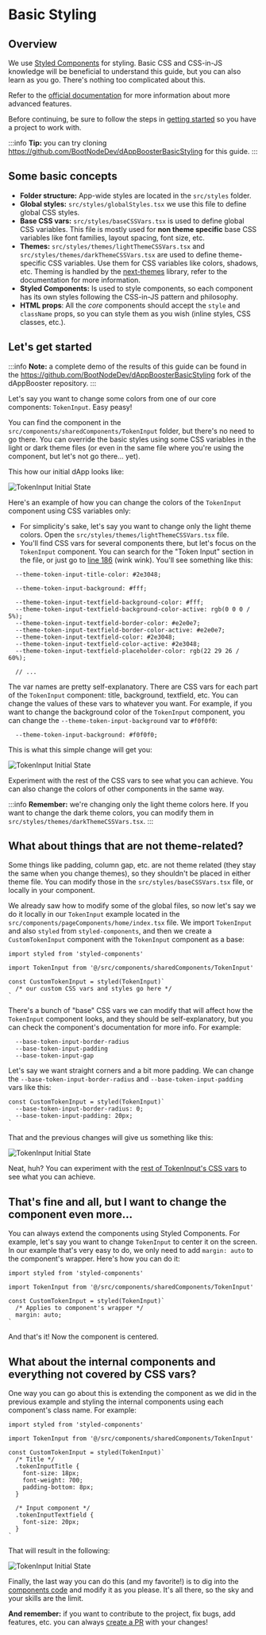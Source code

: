 # Basic Styling

## Overview

We use [Styled Components](https://styled-components.com/) for styling. Basic CSS and CSS-in-JS knowledge will be beneficial to understand this guide, but you can also learn as you go. There's nothing too complicated about this.

Refer to the [official documentation](https://styled-components.com/docs) for more information about more advanced features.

Before continuing, be sure to follow the steps in [getting started](/introduction/getting-started) so you have a project to work with.

:::info
**Tip:** you can try cloning https://github.com/BootNodeDev/dAppBoosterBasicStyling for this guide.
:::

## Some basic concepts

- **Folder structure:** App-wide styles are located in the `src/styles` folder.
- **Global styles:** `src/styles/globalStyles.tsx` we use this file to define global CSS styles.
- **Base CSS vars:** `src/styles/baseCSSVars.tsx` is used to define global CSS variables. This file is mostly used for **non theme specific** base CSS variables like font families, layout spacing, font size, etc.
- **Themes:** `src/styles/themes/lightThemeCSSVars.tsx` and `src/styles/themes/darkThemeCSSVars.tsx` are used to define theme-specific CSS variables. Use them for CSS variables like colors, shadows, etc. Theming is handled by the [next-themes](https://github.com/pacocoursey/next-themes) library, refer to the documentation for more information.
- **Styled Components:** Is used to style components, so each component has its own styles following the CSS-in-JS pattern and philosophy.
- **HTML props**: All the _core_ components should accept the `style` and `className` props, so you can style them as you wish (inline styles, CSS classes, etc.).

## Let's get started

:::info
**Note:** a complete demo of the results of this guide can be found in the https://github.com/BootNodeDev/dAppBoosterBasicStyling fork of the dAppBooster repository.
:::

Let's say you want to change some colors from one of our core components: `TokenInput`. Easy peasy!

You can find the component in the `src/components/sharedComponents/TokenInput` folder, but there's no need to go there. You can override the basic styles using some CSS variables in the light or dark theme files (or even in the same file where you're using the component, but let's not go there... yet).

This how our initial dApp looks like:

![TokenInput Initial State](/img/basic-css/1.jpg)

Here's an example of how you can change the colors of the `TokenInput` component using CSS variables only:

- For simplicity's sake, let's say you want to change only the light theme colors. Open the `src/styles/themes/lightThemeCSSVars.tsx` file.
- You'll find CSS vars for several components there, but let's focus on the `TokenInput` component. You can search for the "Token Input" section in the file, or just go to [line 186](https://github.com/BootNodeDev/dAppBooster/blob/0cac08c86299da9c8ab147de29f0f972069f4177/src/styles/themes/lightThemeCSSVars.tsx#L186) (wink wink). You'll see something like this:

```tsx
  --theme-token-input-title-color: #2e3048;

  --theme-token-input-background: #fff;

  --theme-token-input-textfield-background-color: #fff;
  --theme-token-input-textfield-background-color-active: rgb(0 0 0 / 5%);
  --theme-token-input-textfield-border-color: #e2e0e7;
  --theme-token-input-textfield-border-color-active: #e2e0e7;
  --theme-token-input-textfield-color: #2e3048;
  --theme-token-input-textfield-color-active: #2e3048;
  --theme-token-input-textfield-placeholder-color: rgb(22 29 26 / 60%);

  // ...
```

The var names are pretty self-explanatory. There are CSS vars for each part of the `TokenInput` component: title, background, textfield, etc. You can change the values of these vars to whatever you want. For example, if you want to change the background color of the `TokenInput` component, you can change the `--theme-token-input-background` var to `#f0f0f0`:

```tsx
  --theme-token-input-background: #f0f0f0;
```

This is what this simple change will get you:

![TokenInput Initial State](/img/basic-css/2.jpg)

Experiment with the rest of the CSS vars to see what you can achieve. You can also change the colors of other components in the same way.

:::info
**Remember:** we're changing only the light theme colors here. If you want to change the dark theme colors, you can modify them in `src/styles/themes/darkThemeCSSVars.tsx`.
:::

## What about things that are not theme-related?

Some things like padding, column gap, etc. are not theme related (they stay the same when you change themes), so they shouldn't be placed in either theme file. You can modify those in the `src/styles/baseCSSVars.tsx` file, or locally in your component.

We already saw how to modify some of the global files, so now let's say we do it locally in our `TokenInput` example located in the `src/components/pageComponents/home/index.tsx` file. We import `TokenInput` and also `styled` from `styled-components`, and then we create a `CustomTokenInput` component with the `TokenInput` component as a base:


```tsx
import styled from 'styled-components'

import TokenInput from '@/src/components/sharedComponents/TokenInput'

const CustomTokenInput = styled(TokenInput)`
  /* our custom CSS vars and styles go here */
`
```

There's a bunch of "base" CSS vars we can modify that will affect how the `TokenInput` component looks, and they should be self-explanatory, but you can check the component's documentation for more info. For example:

```tsx
  --base-token-input-border-radius
  --base-token-input-padding
  --base-token-input-gap
```

Let's say we want straight corners and a bit more padding. We can change the `--base-token-input-border-radius` and `--base-token-input-padding` vars like this:

```tsx
const CustomTokenInput = styled(TokenInput)`
  --base-token-input-border-radius: 0;
  --base-token-input-padding: 20px;
`
```

That and the previous changes will give us something like this:

![TokenInput Initial State](/img/basic-css/3.png)

Neat, huh? You can experiment with the [rest of TokenInput's CSS vars](https://github.com/BootNodeDev/dAppBooster/blob/0cac08c86299da9c8ab147de29f0f972069f4177/src/components/sharedComponents/TokenInput/index.tsx#L72) to see what you can achieve.

## That's fine and all, but I want to change the component even more...

You can always extend the components using Styled Components. For example, let's say you want to change `TokenInput` to center it on the screen. In our example that's very easy to do, we only need to add `margin: auto` to the component's wrapper. Here's how you can do it:

```tsx
import styled from 'styled-components'

import TokenInput from '@/src/components/sharedComponents/TokenInput'

const CustomTokenInput = styled(TokenInput)`
  /* Applies to component's wrapper */
  margin: auto;
`
```

And that's it! Now the component is centered.

## What about the internal components and everything not covered by CSS vars?

One way you can go about this is extending the component as we did in the previous example and styling the internal components using each component's class name. For example:

```tsx
import styled from 'styled-components'

import TokenInput from '@/src/components/sharedComponents/TokenInput'

const CustomTokenInput = styled(TokenInput)`
  /* Title */
  .tokenInputTitle {
    font-size: 18px;
    font-weight: 700;
    padding-bottom: 8px;
  }

  /* Input component */
  .tokenInputTextfield {
    font-size: 20px;
  }
`
```

That will result in the following:

![TokenInput Initial State](/img/basic-css/4.png)

Finally, the last way you can do this (and my favorite!) is to dig into the [components code](https://github.com/BootNodeDev/dAppBoosterBasicStyling/tree/0cac08c86299da9c8ab147de29f0f972069f4177/src/components/sharedComponents) and modify it as you please. It's all there, so the sky and your skills are the limit.

**And remember:** if you want to contribute to the project, fix bugs, add features, etc. you can always [create a PR](https://github.com/BootNodeDev/dAppBooster/blob/develop/CONTRIBUTING.md) with your changes!